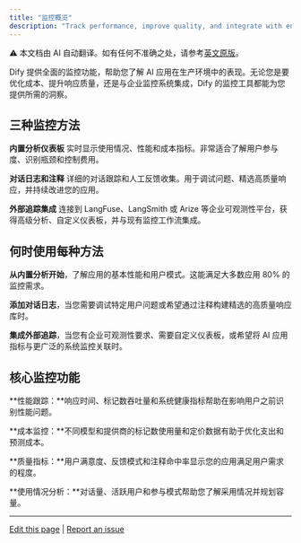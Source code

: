 ```yaml
---
title: "监控概览"
description: "Track performance, improve quality, and integrate with enterprise observability platforms"
---
```


<Note> ⚠️ 本文档由 AI 自动翻译。如有任何不准确之处，请参考[英文原版](/en/documentation/pages/monitor/README)。</Note>


Dify 提供全面的监控功能，帮助您了解 AI 应用在生产环境中的表现。无论您是要优化成本、提升响应质量，还是与企业监控系统集成，Dify 的监控工具都能为您提供所需的洞察。

## 三种监控方法

**内置分析仪表板**
实时显示使用情况、性能和成本指标。非常适合了解用户参与度、识别瓶颈和控制费用。

**对话日志和注释**
详细的对话跟踪和人工反馈收集。用于调试问题、精选高质量响应，并持续改进您的应用。

**外部追踪集成**
连接到 LangFuse、LangSmith 或 Arize 等企业可观测性平台，获得高级分析、自定义仪表板，并与现有监控工作流集成。

## 何时使用每种方法

**从内置分析开始**，了解应用的基本性能和用户模式。这能满足大多数应用 80% 的监控需求。

**添加对话日志**，当您需要调试特定用户问题或希望通过注释构建精选的高质量响应库时。

**集成外部追踪**，当您有企业可观测性要求、需要自定义仪表板，或希望将 AI 应用指标与更广泛的系统监控关联时。

## 核心监控功能

**性能跟踪：**响应时间、标记数吞吐量和系统健康指标帮助在影响用户之前识别性能问题。

**成本监控：**不同模型和提供商的标记数使用量和定价数据有助于优化支出和预测成本。

**质量指标：**用户满意度、反馈模式和注释命中率显示您的应用满足用户需求的程度。

**使用情况分析：**对话量、活跃用户和参与模式帮助您了解采用情况并规划容量。

---

[Edit this page](https://github.com/langgenius/dify-docs/edit/main/en/guides/monitoring/overview.mdx) | [Report an issue](https://github.com/langgenius/dify-docs/issues/new?template=docs.yml)
